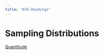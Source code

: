 ```yaml
---
title: "07b-Readings"
---
```

#  Sampling Distributions

[Quantitude](https://quantitudepod.org/s3e21-sampling-distributions/)


